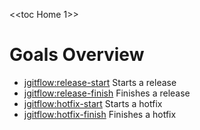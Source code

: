 <<toc Home 1>>
= Goals Overview =
* [[goals/release-start|jgitflow:release-start]] Starts a release
* [[goals/release-finish|jgitflow:release-finish]] Finishes a release
* [[goals/hotfix-finish|jgitflow:hotfix-start]] Starts a hotfix
* [[goals/hotfix-finish|jgitflow:hotfix-finish]] Finishes a hotfix